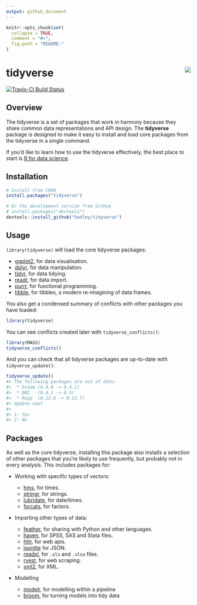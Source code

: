 ```yaml
---
output: github_document
---
```

<!-- README.md is generated from README.Rmd. Please edit that file -->

```r
knitr::opts_chunk$set(
  collapse = TRUE,
  comment = "#>",
  fig.path = "README-"
)
```

# tidyverse <img src="man/figures/logo.png" align="right" />

[![Travis-CI Build Status](https://travis-ci.org/tidyverse/tidyverse.svg?branch=master)](https://travis-ci.org/tidyverse/tidyverse)

## Overview

The tidyverse is a set of packages that work in harmony because they share common data representations and API design. The __tidyverse__ package is designed to make it easy to install and load core packages from the tidyverse in a single command.

If you'd like to learn how to use the tidyverse effectively, the best place to start is [R for data science](http://r4ds.had.co.nz).

## Installation

```r
# Install from CRAN
install.packages("tidyverse")

# Or the development version from GitHub
# install.packages("devtools")
devtools::install_github("hadley/tidyverse")
```

## Usage

`library(tidyverse)` will load the core tidyverse packages: 

* [ggplot2](http://ggplot2.tidyverse.org), for data visualisation.
* [dplyr](http://dplyr.tidyverse.org), for data manipulation.
* [tidyr](http://tidyr.tidyverse.org), for data tidying.
* [readr](http://readr.tidyverse.org), for data import.
* [purrr](http://purrr.tidyverse.org), for functional programming.
* [tibble](http://tibble.tidyverse.org), for tibbles, a modern re-imagining of data frames.

You also get a condensed summary of conflicts with other packages you have loaded:

```r
library(tidyverse)
```

You can see conflicts created later with `tidyverse_conflicts()`:

```r
library(MASS)
tidyverse_conflicts()
```

And you can check that all tidyverse packages are up-to-date with `tidyverse_update()`:

```r
tidyverse_update()
#> The following packages are out of date:
#>  * broom (0.4.0 -> 0.4.1)
#>  * DBI   (0.4.1 -> 0.5)
#>  * Rcpp  (0.12.6 -> 0.12.7)
#> Update now?
#> 
#> 1: Yes
#> 2: No
```

## Packages

As well as the core tidyverse, installing this package also installs a selection of other packages that you're likely to use frequently, but probably not in every analysis. This includes packages for:

*   Working with specific types of vectors:

    * [hms](https://github.com/rstats-db/hms), for times.
    * [stringr](https://github.com/tidyverse/stringr), for strings.
    * [lubridate](https://github.com/hadley/lubridate), for date/times.
    * [forcats](https://github.com/hadley/forcats), for factors.

*   Importing other types of data:

    * [feather](http://github.com/wesm/feather), for sharing with Python and other languages.
    * [haven](https://github.com/hadley/haven), for SPSS, SAS and Stata files.
    * [httr](https://github.com/hadley/httr), for web apis.
    * [jsonlite](https://github.com/jeroenooms/jsonlite) for JSON.
    * [readxl](https://github.com/hadley/readxl), for `.xls` and `.xlsx` files.
    * [rvest](https://github.com/hadley/rvest), for web scraping.
    * [xml2](https://github.com/hadley/xml2), for XML.

*   Modelling

    * [modelr](https://github.com/hadley/modelr), for modelling within a pipeline
    * [broom](https://github.com/dgrtwo/broom), for turning models into 
      tidy data
